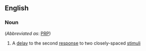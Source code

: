 ==English==

===Noun===
{{en-noun|head=[[psychological]] [[refractory]] [[period]]}} (''Abbreviated as'': [[PRP]])

# {{context|psychology}} A [[delay]] to the second [[response]] to two closely-spaced [[stimulus|stimuli]]